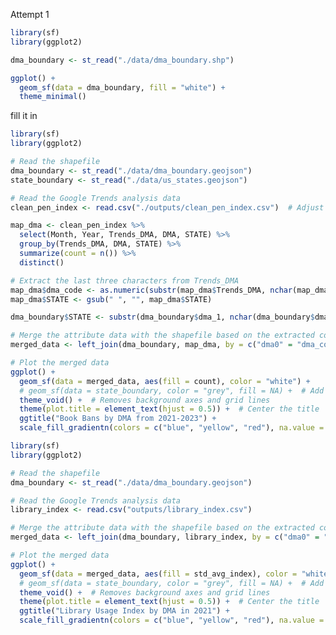 Attempt 1
```r
library(sf)
library(ggplot2)

dma_boundary <- st_read("./data/dma_boundary.shp")

ggplot() +
  geom_sf(data = dma_boundary, fill = "white") +
  theme_minimal()
```

fill it in
```r
library(sf)
library(ggplot2)

# Read the shapefile
dma_boundary <- st_read("./data/dma_boundary.geojson")
state_boundary <- st_read("./data/us_states.geojson")

# Read the Google Trends analysis data
clean_pen_index <- read.csv("./outputs/clean_pen_index.csv")  # Adjust the file path and format accordingly

map_dma <- clean_pen_index %>%
  select(Month, Year, Trends_DMA, DMA, STATE) %>%
  group_by(Trends_DMA, DMA, STATE) %>%
  summarize(count = n()) %>%
  distinct()

# Extract the last three characters from Trends_DMA
map_dma$dma_code <- as.numeric(substr(map_dma$Trends_DMA, nchar(map_dma$Trends_DMA) - 2, nchar(map_dma$Trends_DMA)))
map_dma$STATE <- gsub(" ", "", map_dma$STATE)

dma_boundary$STATE <- substr(dma_boundary$dma_1, nchar(dma_boundary$dma_1) - 1, nchar(dma_boundary$dma_1))

# Merge the attribute data with the shapefile based on the extracted common column
merged_data <- left_join(dma_boundary, map_dma, by = c("dma0" = "dma_code", "STATE"))

# Plot the merged data
ggplot() +
  geom_sf(data = merged_data, aes(fill = count), color = "white") +  
  # geom_sf(data = state_boundary, color = "grey", fill = NA) +  # Add state boundaries
  theme_void() +  # Removes background axes and grid lines
  theme(plot.title = element_text(hjust = 0.5)) +  # Center the title
  ggtitle("Book Bans by DMA from 2021-2023") +
  scale_fill_gradientn(colors = c("blue", "yellow", "red"), na.value = "grey")
```

```r
library(sf)
library(ggplot2)

# Read the shapefile
dma_boundary <- st_read("./data/dma_boundary.geojson")

# Read the Google Trends analysis data
library_index <- read.csv("outputs/library_index.csv")

# Merge the attribute data with the shapefile based on the extracted common column
merged_data <- left_join(dma_boundary, library_index, by = c("dma0" = "code"))

# Plot the merged data
ggplot() +
  geom_sf(data = merged_data, aes(fill = std_avg_index), color = "white") +  
  # geom_sf(data = state_boundary, color = "grey", fill = NA) +  # Add state boundaries
  theme_void() +  # Removes background axes and grid lines
  theme(plot.title = element_text(hjust = 0.5)) +  # Center the title
  ggtitle("Library Usage Index by DMA in 2021") +
  scale_fill_gradientn(colors = c("blue", "yellow", "red"), na.value = "grey")
```
